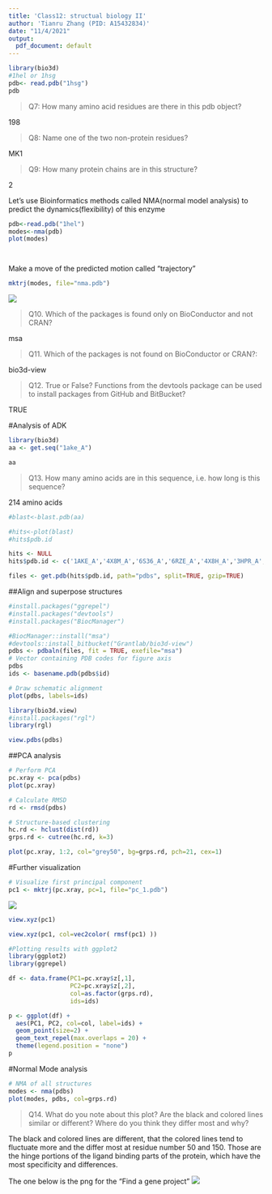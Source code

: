 ```yaml
---
title: 'Class12: structual biology II'
author: 'Tianru Zhang (PID: A15432834)'
date: "11/4/2021"
output:
  pdf_document: default
---
```


```r
library(bio3d)
#1hel or 1hsg
pdb<- read.pdb("1hsg")
pdb
```
>Q7: How many amino acid residues are there in this pdb object? 

198

>Q8: Name one of the two non-protein residues? 

MK1




>Q9: How many protein chains are in this structure? 

2


Let's use Bioinformatics methods called NMA(normal model analysis) to predict the dynamics(flexibility) of this enzyme


```r
pdb<-read.pdb("1hel")
modes<-nma(pdb)
plot(modes)




```

Make a move of the predicted motion called "trajectory"

```r
mktrj(modes, file="nma.pdb")
```
![](1hel.PNG)










>Q10. Which of the packages is found only on BioConductor and not CRAN? 

msa

>Q11. Which of the packages is not found on BioConductor or CRAN?: 

bio3d-view


>Q12. True or False? Functions from the devtools package can be used to install packages from GitHub and BitBucket? 

TRUE

#Analysis of ADK

```r
library(bio3d)
aa <- get.seq("1ake_A")
```
```r
aa
```

>Q13. How many amino acids are in this sequence, i.e. how long is this sequence?

214 amino acids

```r
#blast<-blast.pdb(aa)

```


```r
#hits<-plot(blast)
#hits$pdb.id
```

```r
hits <- NULL
hits$pdb.id <- c('1AKE_A','4X8M_A','6S36_A','6RZE_A','4X8H_A','3HPR_A','1E4V_A','5EJE_A','1E4Y_A','3X2S_A','6HAP_A','6HAM_A','4K46_A','4NP6_A','3GMT_A','4PZL_A')

files <- get.pdb(hits$pdb.id, path="pdbs", split=TRUE, gzip=TRUE)

```

##Align and superpose structures
```r
#install.packages("ggrepel")
#install.packages("devtools")
#install.packages("BiocManager")

#BiocManager::install("msa")
#devtools::install_bitbucket("Grantlab/bio3d-view")
pdbs <- pdbaln(files, fit = TRUE, exefile="msa")
# Vector containing PDB codes for figure axis
pdbs
ids <- basename.pdb(pdbs$id)

# Draw schematic alignment
plot(pdbs, labels=ids)

```
```r
library(bio3d.view)
#install.packages("rgl")
library(rgl)

view.pdbs(pdbs)
```


##PCA analysis

```r
# Perform PCA
pc.xray <- pca(pdbs)
plot(pc.xray)
```
```r
# Calculate RMSD
rd <- rmsd(pdbs)

# Structure-based clustering
hc.rd <- hclust(dist(rd))
grps.rd <- cutree(hc.rd, k=3)

plot(pc.xray, 1:2, col="grey50", bg=grps.rd, pch=21, cex=1)
```

#Further visualization

```r
# Visualize first principal component
pc1 <- mktrj(pc.xray, pc=1, file="pc_1.pdb")
```

![](pc1.png)


```r
view.xyz(pc1)
```
```r
view.xyz(pc1, col=vec2color( rmsf(pc1) ))

```

```r
#Plotting results with ggplot2
library(ggplot2)
library(ggrepel)

df <- data.frame(PC1=pc.xray$z[,1], 
                 PC2=pc.xray$z[,2], 
                 col=as.factor(grps.rd),
                 ids=ids)

p <- ggplot(df) + 
  aes(PC1, PC2, col=col, label=ids) +
  geom_point(size=2) +
  geom_text_repel(max.overlaps = 20) +
  theme(legend.position = "none")
p

```

#Normal Mode analysis
```r
# NMA of all structures
modes <- nma(pdbs)
plot(modes, pdbs, col=grps.rd)

```
>Q14. What do you note about this plot? Are the black and colored lines similar or different? Where do you think they differ most and why?

The black and colored lines are different, that the colored lines tend to fluctuate more and the differ most at residue number 50 and 150. Those are the hinge portions of the ligand binding parts of the protein, which have the most specificity and differences.


The one below is the png for the "Find a gene project"
![](rdp4_white.PNG)



